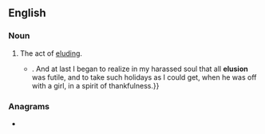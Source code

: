 {{also|elusión}}
==English==

===Noun===
{{en-noun|~}}

# The act of [[elude|elud]]ing.
#* {{quote-book|year=1898|author={{w|Winston Churchill (novelist)|Winston Churchill}}
|title={{w|The Celebrity}}|chapter=4
|passage=No matter how early I came down, I would find him on the veranda, smoking cigarettes, or{{...}}. And at last I began to realize in my harassed soul that all '''elusion''' was futile, and to take such holidays as I could get, when he was off with a girl, in a spirit of thankfulness.}}

===Anagrams===
* {{anagrams|en|a=eilnosu|Luiseño}}